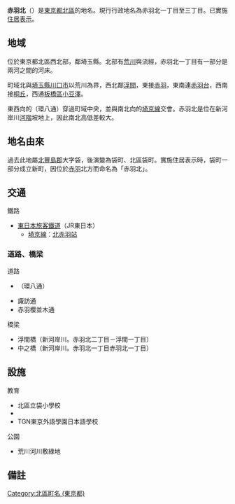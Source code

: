 {{Pathnav|日本|東京都|[[北區_(東京都)|北區]]|frame=1}}
{{Infobox Settlement
|official_name = 赤羽北
|settlement_type = 町
|native_name =
|image_skyline = Tokyo Metropolitan Kirigaoka High School.JPG
|imagesize = 250px
|image_caption = 東京都立桐丘高等學校
|image_flag =
|image_seal =
| image_map =
| pushpin_map = Tokyo city
|subdivision_type = [[國家|國家]]
|subdivision_name = [[File:Flag_of_Japan.svg|border]] [[日本|日本]]
|subdivision_type1 = [[都道府縣|都道府縣]]
|subdivision_name1 = [[File:Flag_of_Tokyo_Prefecture.svg|25px]] [[東京都|東京都]]
|subdivision_type2 = [[東京都區部|特別區]]
|subdivision_name2 = [[File:Flag_of_Kita,_Tokyo.svg|25px]] [[北區_(東京都)|北區]]
|subdivision_type3 = [[地域|地域]]
|subdivision_name3 = {{link-ja|岩淵町 (東京府)|岩淵町 (東京府)|赤羽地區}}
|established_title =
|established_date =
|government_type =
|leader_title =
|leader_name =
|area_magnitude =
|area_total_sq_mi =
|area_total_km2 = 0.90
|area_land_sq_mi =
|area_land_km2 =
|area_urban_sq_mi =
|area_urban_km2 =
|area_metro_km2 =
|area_metro_sq_mi =
|population_as_of= 2014年（平成26年）3月1日
|population_footnotes = <ref>[http://www.city.kita.tokyo.jp/docs/digital/1040/atts/104047/attachment/attachment.xls人口統計表（平成26年03月1日現在）  北區役所ホームページ]{{dead link|date=2018年4月 |bot=InternetArchiveBot |fix-attempted=yes }}</ref>
|population_total = 14863
|population_urban =
|population_metro =
|population_density_sq_mi =
|population_density_km2 = auto
| timezone =
| utc_offset =
|timezone_DST =
|utc_offset_DST =
|latd=35|latm=46|lats=54.76|latNS=N
|longd=139|longm=42|longs=25.29|longEW=E
|elevation_footnotes=
|elevation_m =
|elevation_ft =
|postal_code_type = [[郵遞區號|郵遞區號]]
|postal_code = 115-0052
|area_code = 03
|registration_plate = 練馬
|website =
|footnotes =※座標在都立桐丘高校附近
}}
'''赤羽北'''（{{jpn|j=赤羽北|hg=あかばねきた|rm=Akabane-kita|f=y}}）是[[東京都|東京都]][[北區_(東京都)|北區]]的地名。現行行政地名為赤羽北一丁目至三丁目。已實施[[住居表示|住居表示]]。

== 地域 ==
位於東京都北區西北部，鄰埼玉縣。北部有[[荒川_(關東)|荒川]]與{{link-ja|新河岸川|新河岸川}}流經，赤羽北一丁目有一部分是兩河之間的河床。

町域北與[[埼玉縣|埼玉縣]][[川口市|川口市]]以荒川為界，西北鄰[[浮間|浮間]]，東接[[赤羽|赤羽]]，東南連[[赤羽台|赤羽台]]，西南接[[桐丘_(東京都北區)|桐丘]]，西通[[板橋區_(日本)|板橋區]][[小豆澤|小豆澤]]。

東西向的{{link-ja|東京都道311號環狀八號線|東京都道311号環状八号線}}（環八通）穿過町域中央，並與南北向的[[埼京線|埼京線]]交會。赤羽北是位在新河岸川[[河階|河階]]坡地上，因此南北高低差較大。

== 地名由來 ==
過去此地屬[[北豐島郡|北豐島郡]]{{link-ja|岩淵町 (東京府)|岩淵町 (東京府)|岩淵町}}大字袋，後演變為{{link-ja|王子區|王子区}}袋町、北區袋町。實施住居表示時，袋町一部分成立新町，因位於[[赤羽|赤羽]]北方而命名為「赤羽北」。

== 交通 ==
; 鐵路
* [[東日本旅客鐵道|東日本旅客鐵道]]（JR東日本）
** [[埼京線|埼京線]]：[[北赤羽站|北赤羽站]]

=== 道路、橋梁 ===
; 道路
* {{link-ja|東京都道311號環狀八號線|東京都道311号環状八号線}}（環八通）
* 諏訪通
* 赤羽櫻並木通

; 橋梁
* 浮間橋（新河岸川。赤羽北二丁目－浮間一丁目）
* 中之橋（新河岸川。赤羽北一丁目赤羽北一丁目）

== 設施 ==
; 教育
* 北區立袋小學校
* {{link-ja|東京都立桐丘高等學校|東京都立桐ケ丘高等学校}}
* TGN東京外語學園日本語學校
; 公園
* 荒川河川敷綠地

== 備註 ==
{{Reflist}}

{{東京都北區的町名}}
{{DEFAULTSORT:Akabane-Kita}}
[[Category:北區町名_(東京都)|Category:北區町名 (東京都)]]